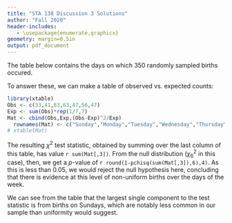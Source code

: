 ```yaml
---
title: "STA 138 Discussion 3 Solutions"
author: "Fall 2020"
header-includes:
   - \usepackage{enumerate,graphicx}
geometry: margin=0.5in
output: pdf_document
---
```



\subsection*{Data analysis}

The table below contains the days on which 350 randomly sampled births occured. 
\begin{enumerate}[(a)]
\item Is there evidence at significance level $0.05$ to conclude that the days of the week differ in the proportions of births that occur in them?
\item Do any of the days of the week stand out to you as seemingly notable in this respect?
\end{enumerate}

To answer these, we can make a table of observed vs. expected counts:


```r
library(xtable)
Obs <- c(33,41,63,63,47,56,47)
Exp <- sum(Obs)*rep(1/7,7)
Mat <- cbind(Obs,Exp,(Obs-Exp)^2/Exp)
  rownames(Mat) <- c("Sunday","Monday","Tuesday","Wednesday","Thursday","Friday","Saturday")
# xtable(Mat)
```



\begin{table}[ht]
\centering
\begin{tabular}{rccc}
  \hline
 & Observed ($Y_i$) & Expexted ($n\pi_{j0}$) & $(Y_j - n\pi_j)^2/(n\pi_j)$ \\ 
  \hline
Sunday & 33.00 & 50.00 & 5.78 \\ 
  Monday & 41.00 & 50.00 & 1.62 \\ 
  Tuesday & 63.00 & 50.00 & 3.38 \\ 
  Wednesday & 63.00 & 50.00 & 3.38 \\ 
  Thursday & 47.00 & 50.00 & 0.18 \\ 
  Friday & 56.00 & 50.00 & 0.72 \\ 
  Saturday & 47.00 & 50.00 & 0.18 \\ 
   \hline
\end{tabular}
\end{table}


The resulting $\chi^2$ test statistic, obtained by summing over the last column of this table, has value `r sum(Mat[,3])`. From the null distribution ($\chi^2_6$ in this case), then, we get a $p$-value of `r round(1-pchisq(sum(Mat[,3]),6),4)`. As this is less than 0.05, we would reject the null hypothesis here, concluding that there is evidence at this level of non-uniform births over the days of the week.

We can see from the table that the largest single component to the test statistic is from births on Sundays, which are notably less common in our sample than uniformity would suggest.





\subsection*{Exam review}


\begin{enumerate}
%% 1.
\item A salesperson will cold-call ten phone numbers independently chosen from the phonebook. Suppose that, when called, $\frac{1}{100}$ of the numbers in the phone book will result in a big sale, $\frac{9}{100}$ of the numbers will result in a small sale, and the result will result in no sale whatsoever. 
\begin{enumerate}[(a)]
\item From the multinomial distribution, we have:

\[\frac{10!}{9!0!1!}\left(\frac{9}{10}\right)^9\left(\frac{9}{100}\right)^1\left(\frac{1}{100}\right)^0 \approx `r round(dmultinom(c(9,1,0),prob=c(9/10,9/100,1/100)),3)`\]

\item Similarly:

\[\frac{10!}{9!1!0!}\left(\frac{9}{10}\right)^9\left(\frac{9}{100}\right)^0\left(\frac{1}{100}\right)^1 \approx `r round(dmultinom(c(9,0,1),prob=c(9/10,9/100,1/100)),3)`\]

\item Multivariate hypergeometric
\item No, because the sample size would be much smaller than the population size, so the multinomial distribution would approximate the corresponding multivariate hypergeometric.
\end{enumerate}
\item Suppose that the numbers of aphids on a tomato plant are recorded each day. Suppose further that some days are sunny and others are cloudy; and on sunny days, the average number of aphids is smaller than it is on cloudy days. We can think of whether the day is cloudy or not as represented by a random coin flip determining whether a Poisson variable with a smaller or larger parameter is being sampled. The recorded numbers of aphids from day to day would then be overdispersed. 
\item Suppose that a Binomial exact test is carried out with $n=12$ and $\pi_0=0.5$.
\begin{enumerate}[(a)]
\item Using the table below, we can compute the probability that the $p-$value is less than or equal to $0.03$ to be approximately $2(0.0029 + 0.0002) = 0.0062$.


\item Using the table below, we can compute the probability that the $p-$value is less than or equal to $0.02$ to be approximately $2(0.0029 + 0.0002) = 0.0062$.

\item Using the table below, we can compute the probability that the $p-$value is less than or equal to $0.01$ to be approximately $2(0.0029 + 0.0002) = 0.0062$.

\end{enumerate}

```r
pmass <- dbinom(0:12,12,0.5)
pval <- c(2*pbinom(0:5,12,0.5),1,2*pbinom(5:0,12,0.5))
# xtable(rbind(0:12,pmass,pval),digits=4)
```

\begin{table}[ht]
\centering
\begin{tabular}{lccccccccccccc}
  \hline
$x$ & 0 & 1 & 2 & 3 & 4 & 5 & 6 & 7 & 8 & 9 & 10 & 11 & 12 \\ 
  $P_0(X=x)$ & 0.0002 & 0.0029 & 0.0161 & 0.0537 & 0.1208 & 0.1934 & 0.2256 & 0.1934 & 0.1208 & 0.0537 & 0.0161 & 0.0029 & 0.0002 \\ 
$p^*$ & 0.0005 & 0.0063 & 0.0386 & 0.1460 & 0.3877 & 0.7744 & 1.0000 & 0.7744 & 0.3877 & 0.1460 & 0.0386 & 0.0063 & 0.0005 \\  
   \hline
\end{tabular}
\end{table}



\end{enumerate}



\vfill

\clearpage
\begin{center} Code Appendix \end{center}
```r
```
